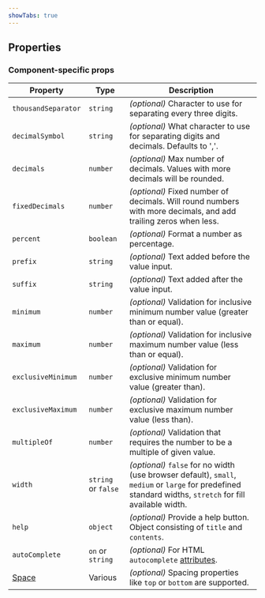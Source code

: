 ```yaml
---
showTabs: true
---
```



## Properties

### Component-specific props

| Property                                | Type                | Description                                                                                                                                               |
| --------------------------------------- | ------------------- | --------------------------------------------------------------------------------------------------------------------------------------------------------- |
| `thousandSeparator`                     | `string`            | _(optional)_ Character to use for separating every three digits.                                                                                          |
| `decimalSymbol`                         | `string`            | _(optional)_ What character to use for separating digits and decimals. Defaults to ','.                                                                   |
| `decimals`                              | `number`            | _(optional)_ Max number of decimals. Values with more decimals will be rounded.                                                                           |
| `fixedDecimals`                         | `number`            | _(optional)_ Fixed number of decimals. Will round numbers with more decimals, and add trailing zeros when less.                                           |
| `percent`                               | `boolean`           | _(optional)_ Format a number as percentage.                                                                                                               |
| `prefix`                                | `string`            | _(optional)_ Text added before the value input.                                                                                                           |
| `suffix`                                | `string`            | _(optional)_ Text added after the value input.                                                                                                            |
| `minimum`                               | `number`            | _(optional)_ Validation for inclusive minimum number value (greater than or equal).                                                                       |
| `maximum`                               | `number`            | _(optional)_ Validation for inclusive maximum number value (less than or equal).                                                                          |
| `exclusiveMinimum`                      | `number`            | _(optional)_ Validation for exclusive minimum number value (greater than).                                                                                |
| `exclusiveMaximum`                      | `number`            | _(optional)_ Validation for exclusive maximum number value (less than).                                                                                   |
| `multipleOf`                            | `number`            | _(optional)_ Validation that requires the number to be a multiple of given value.                                                                         |
| `width`                                 | `string` or `false` | _(optional)_ `false` for no width (use browser default), `small`, `medium` or `large` for predefined standard widths, `stretch` for fill available width. |
| `help`                                  | `object`            | _(optional)_ Provide a help button. Object consisting of `title` and `contents`.                                                                          |
| `autoComplete`                          | `on` or `string`    | _(optional)_ For HTML `autocomplete` [attributes](https://developer.mozilla.org/en-US/docs/Web/HTML/Attributes/autocomplete).                             |
| [Space](/uilib/layout/space/properties) | Various             | _(optional)_ Spacing properties like `top` or `bottom` are supported.                                                                                     |

<DataValueReadwriteProperties type="number" />

